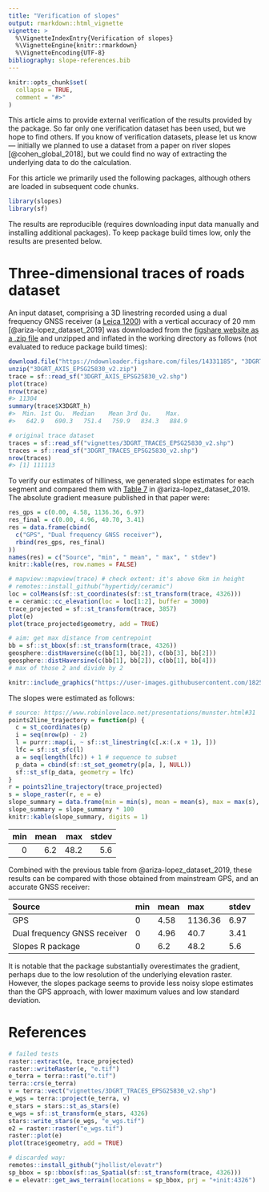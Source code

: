 ```yaml
---
title: "Verification of slopes"
output: rmarkdown::html_vignette
vignette: >
  %\VignetteIndexEntry{Verification of slopes}
  %\VignetteEngine{knitr::rmarkdown}
  %\VignetteEncoding{UTF-8}
bibliography: slope-references.bib
---
```


```r
knitr::opts_chunk$set(
  collapse = TRUE,
  comment = "#>"
)
```

This article aims to provide external verification of the results provided by the package.
So far only one verification dataset has been used, but we hope to find others.
If you know of verification datasets, please let us know --- initially we planned to use a dataset from a paper on river slopes [@cohen_global_2018], but we could find no way of extracting the underlying data to do the calculation.

For this article we primarily used the following packages, although others are loaded in subsequent code chunks.

```r
library(slopes)
library(sf)
```

The results are reproducible (requires downloading input data manually and installing additional packages).
To keep package build times low, only the results are presented below.


# Three-dimensional traces of roads dataset

An input dataset, comprising a 3D linestring recorded using a dual frequency GNSS receiver (a [Leica 1200](https://gef.nerc.ac.uk/equipment/gnss/1200/1200_overview.php)) with a vertical accuracy of 20 mm
<!-- 138 GPS 3D traces of a hilly road from a peer reviewed journal article -->
[@ariza-lopez_dataset_2019] was downloaded from the 
<!-- [figshare website as a .zip file](https://ndownloader.figshare.com/files/14331197) - raw data -->
[figshare website as a .zip file](https://ndownloader.figshare.com/files/14331185)
and unzipped and inflated in the working directory as follows (not evaluated to reduce package build times): 

```r
download.file("https://ndownloader.figshare.com/files/14331185", "3DGRT_AXIS_EPSG25830_v2.zip")
unzip("3DGRT_AXIS_EPSG25830_v2.zip")
trace = sf::read_sf("3DGRT_AXIS_EPSG25830_v2.shp")
plot(trace)
nrow(trace)
#> 11304
summary(trace$X3DGRT_h)
#>  Min. 1st Qu.  Median    Mean 3rd Qu.    Max. 
#>   642.9   690.3   751.4   759.9   834.3   884.9 
```


```r
# original trace dataset
traces = sf::read_sf("vignettes/3DGRT_TRACES_EPSG25830_v2.shp")
traces = sf::read_sf("3DGRT_TRACES_EPSG25830_v2.shp")
nrow(traces)
#> [1] 111113
```

To verify our estimates of hilliness, we generated slope estimates for each segment and compared them with [Table 7](https://www.nature.com/articles/s41597-019-0147-x/tables/7) in @ariza-lopez_dataset_2019.
The absolute gradient measure published in that paper were:

```r
res_gps = c(0.00, 4.58, 1136.36, 6.97)
res_final = c(0.00, 4.96, 40.70, 3.41)
res = data.frame(cbind(
  c("GPS", "Dual frequency GNSS receiver"),
  rbind(res_gps, res_final)
))
names(res) = c("Source", "min", " mean", " max", " stdev")
knitr::kable(res, row.names = FALSE)
```

```r
# mapview::mapview(trace) # check extent: it's above 6km in height
# remotes::install_github("hypertidy/ceramic")
loc = colMeans(sf::st_coordinates(sf::st_transform(trace, 4326)))
e = ceramic::cc_elevation(loc = loc[1:2], buffer = 3000)
trace_projected = sf::st_transform(trace, 3857)
plot(e)
plot(trace_projected$geometry, add = TRUE)
```

```r
# aim: get max distance from centrepoint
bb = sf::st_bbox(sf::st_transform(trace, 4326))
geosphere::distHaversine(c(bb[1], bb[2]), c(bb[3], bb[2]))
geosphere::distHaversine(c(bb[1], bb[2]), c(bb[1], bb[4]))
# max of those 2 and divide by 2
```


```r
knitr::include_graphics("https://user-images.githubusercontent.com/1825120/81125221-75c06780-8f2f-11ea-8cea-ad6322ef99e7.png")
```

The slopes were estimated as follows:

```r
# source: https://www.robinlovelace.net/presentations/munster.html#31
points2line_trajectory = function(p) {
  c = st_coordinates(p)
  i = seq(nrow(p) - 2)
  l = purrr::map(i, ~ sf::st_linestring(c[.x:(.x + 1), ]))
  lfc = sf::st_sfc(l)
  a = seq(length(lfc)) + 1 # sequence to subset
  p_data = cbind(sf::st_set_geometry(p[a, ], NULL))
  sf::st_sf(p_data, geometry = lfc)
}
r = points2line_trajectory(trace_projected)
s = slope_raster(r, e = e)
slope_summary = data.frame(min = min(s), mean = mean(s), max = max(s), stdev = sd(s))
slope_summary = slope_summary * 100
knitr::kable(slope_summary, digits = 1)
```

| min| mean|  max| stdev|
|---:|----:|----:|-----:|
|   0|  6.2| 48.2|   5.6|

Combined with the previous table from @ariza-lopez_dataset_2019, these results can be compared with those obtained from mainstream GPS, and an accurate GNSS receiver:

|Source                       |min | mean | max    | stdev |
|:----------------------------|:---|:-----|:-------|:------|
|GPS                          |0   |4.58  |1136.36 |6.97   |
|Dual frequency GNSS receiver |0   |4.96  |40.7    |3.41   |
|Slopes R package             |0   |6.2   |48.2    |5.6    |

It is notable that the package substantially overestimates the gradient, perhaps due to the low resolution of the underlying elevation raster.
However, the slopes package seems to provide less noisy slope estimates than the GPS approach, with lower maximum values and low standard deviation.

# References




```r
# failed tests
raster::extract(e, trace_projected)
raster::writeRaster(e, "e.tif")
e_terra = terra::rast("e.tif")
terra::crs(e_terra)
v = terra::vect("vignettes/3DGRT_TRACES_EPSG25830_v2.shp")
e_wgs = terra::project(e_terra, v)
e_stars = stars::st_as_stars(e)
e_wgs = sf::st_transform(e_stars, 4326)
stars::write_stars(e_wgs, "e_wgs.tif")
e2 = raster::raster("e_wgs.tif")
raster::plot(e)
plot(trace$geometry, add = TRUE)
```


```r
# discarded way:
remotes::install_github("jhollist/elevatr")
sp_bbox = sp::bbox(sf::as_Spatial(sf::st_transform(trace, 4326)))
e = elevatr::get_aws_terrain(locations = sp_bbox, prj = "+init:4326")
```

